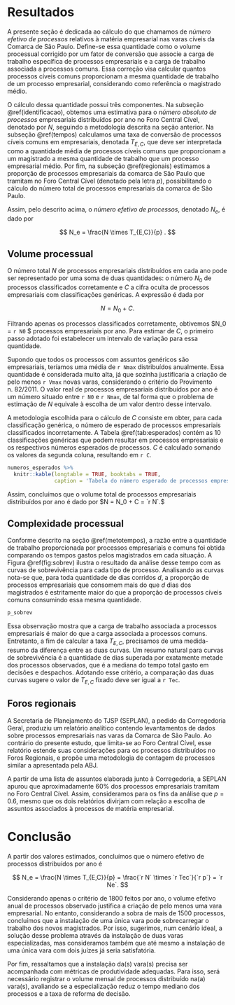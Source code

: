 # Resultados

A presente seção é dedicada ao cálculo do que chamamos de *número efetivo de processos* relativos à matéria empresarial nas varas cíveis da Comarca de São Paulo. Define-se essa quantidade como o volume processual corrigido por um fator de conversão que associe a carga de trabalho específica de processos empresariais e a carga de trabalho associada a processos comuns. Essa correção visa calcular quantos processos cíveis comuns proporcionam a mesma quantidade de trabalho de um processo empresarial, considerando como referência o magistrado médio.

O cálculo dessa quantidade possui três componentes. Na subseção \@ref(identificacao), obtemos uma estimativa para o *número absoluto de processos* empresariais distribuídos por ano no Foro Central Cível, denotado por $N$, seguindo a metodologia descrita na seção anterior. Na subseção \@ref(tempos) calculamos uma taxa de conversão de processos cíveis comuns em empresariais, denotada $T_{E,C}$, que deve ser interpretada como a quantidade média de processos cíveis comuns que proporcionam a um magistrado a mesma quantidade de trabalho que um processo empresarial médio. Por fim, na subseção \@ref(regionais) estimamos a proporção de processos empresariais da comarca de São Paulo que tramitam no Foro Central Cível (denotado pela letra $p$), possibilitando o cálculo do número total de processos empresariais da comarca de São Paulo.

Assim, pelo descrito acima, o *número efetivo de processos*, denotado $N_e$, é dado por

$$ 
N_e = \frac{N \times T_{E,C}}{p} .
$$

## Volume processual {#identificacao}

O número total $N$ de processos empresariais distribuídos em cada ano pode ser representado por uma soma de duas quantidades: o número $N_0$ de processos classificados corretamente e $C$ a cifra oculta de processos empresariais com classificações genéricas. A expressão é dada por

$$ 
N = N_0 + C.
$$

Filtrando apenas os processos classificados corretamente, obtivemos $N_0 = `r N0` $ processos empresariais por ano. Para estimar de $C$, o primeiro passo adotado foi estabelecer um intervalo de variação para essa quantidade. 

Supondo que todos os processos com assuntos genéricos são empresariais, teríamos uma média de `r Nmax` distribuídos anualmente. Essa quantidade é considerada muito alta, já que sozinha justificaria a criação de pelo menos `r Vmax` novas varas, considerando o critério do Provimento n. 82/2011. O valor real de processos empresariais distribuídos por ano é um número situado entre `r N0` e `r Nmax`, de tal forma que o problema de estimação de $N$ equivale à escolha de um valor dentro desse intervalo.

A metodologia escolhida para o cálculo de $C$ consiste em obter, para cada classificação genérica, o número de esperado de processos empresariais classificados incorretamente. A Tabela \@ref(tab:esperados) contém as 10 classificações genéricas que podem resultar em processos empresariais e os respectivos números esperados de processos. $C$ é calculado somando os valores da segunda coluna, resultando em `r C`.

```r
numeros_esperados %>% 
  knitr::kable(longtable = TRUE, booktabs = TRUE,
               caption = 'Tabela do número esperado de processos empresariais para cada classificação genérica.')
```

Assim, concluímos que o volume total de processos empresariais distribuídos por ano é dado por $N = N_0 + C = `r N`.$

## Complexidade processual {#tempos}

<!-- Como um primeiro exemplo da aplicação do conceito, na Tabela 2 comparamos as medianas, medida resumo mais utilizada no estudo da duraçao de eventos, da quantidade $V$ dentro de cada tipo processual em estudo. Conclui-se dessa análise que, quando julgam processos empresariais, em 50% dos processos os magistrados gastam um tempo 60% maior do que nos demais casos. -->

<!-- ```{r} -->

<!-- d_fcc %>%  -->
<!--   filter(tipo != "RJ") %>%  -->
<!--   group_by(tipo) %>%  -->
<!--   summarise(t_deci_total = median(t_deci_total , na.rm = T)) -->

<!-- ``` -->

<!-- A comparação desses tempos, além das questões associadas a viscosidade, também sugere que uma certa quantidade de processos empresariais implica, para os magistrados, em uma maior quantidade de trabalho do que essa mesma quantidade de processos dos demais tipos proporcionaria. Decorre disso que, ao considerar a carga de trabalho nas varas especializadas, não é suficiente comparar os números absolutos. -->

<!-- Comparação das medianas simples da variável $V$ não é suficiente para  -->

Conforme descrito na seção \@ref(metotempos), a razão entre a quantidade de trabalho proporcionada por processos empresariais e comuns foi obtida comparando os tempos gastos pelos magistrados em cada situação. A Figura \@ref(fig:sobrev) ilustra o resultado da análise desse tempo com as curvas de sobrevivência para cada tipo de processo. Analisando as curvas nota-se que, para toda quantidade de dias corridos $d$, a proporção de processos empresariais que consomem mais do que $d$ dias dos magistrados é estritamente maior do que a proporção de processos cíveis comuns consumindo essa mesma quantidade.

```r
p_sobrev
```

Essa observação mostra que a carga de trabalho associada a processos empresariais é maior do que a carga associada a processos comuns. Entretanto, a fim de calcular a taxa $T_{E,C}$, precisamos de uma medida-resumo da diferença entre as duas curvas. Um resumo natural para curvas de sobrevivência é a quantidade de dias superada por exatamente metade dos processos observados, que é a mediana do tempo total gasto em decisões e despachos. Adotando esse critério, a comparação das duas curvas sugere o valor de $T_{E,C}$ fixado deve ser igual a `r Tec`.

## Foros regionais {#regionais}

A Secretaria de Planejamento do TJSP (SEPLAN), a pedido da Corregedoria Geral, produziu um relatório analítico contendo levantamentos de dados sobre processos empresariais nas varas da Comarca de São Paulo. Ao contrário do presente estudo, que limita-se ao Foro Central Cível, esse relatório estende suas considerações para os processos distribuídos no Foros Regionais, e propõe uma metodologia de contagem de processos similar a apresentada pela ABJ.

A partir de uma lista de assuntos elaborada junto à Corregedoria, a SEPLAN apurou que aproximadamente 60% dos processos empresariais tramitam no Foro Central Cível. Assim, consideramos para os fins da análise que $p = 0.6$, mesmo que os dois relatórios divirjam com relação a escolha de assuntos associados à processos de matéria empresarial.

# Conclusão 

A partir dos valores estimados, concluímos que o número efetivo de processos distribuídos por ano é 

$$
N_e = \frac{N \times T_{E,C}}{p} = \frac{`r N` \times `r Tec`}{`r p`} = `r Ne`.
$$

Considerando apenas o critério de 1800 feitos por ano, o volume efetivo anual de processos observado justifica a criação de pelo menos uma vara empresarial. No entanto, considerando a sobra de mais de 1500 processos, concluímos que a instalação de uma única vara pode sobrecarregar o trabalho dos novos magistrados. Por isso, sugerimos, num cenário ideal, a solução desse problema através da instalação de duas varas especializadas, mas consideramos também que até mesmo a instalação de uma única vara com dois juízes já seria satisfatória.

Por fim, ressaltamos que a instalação da(s) vara(s) precisa ser acompanhada com métricas de produtividade adequadas. Para isso, será necessário registrar o volume mensal de processos distribuído na(a) vara(s), avaliando se a especialização reduz o tempo mediano dos processos e a taxa de reforma de decisão.

